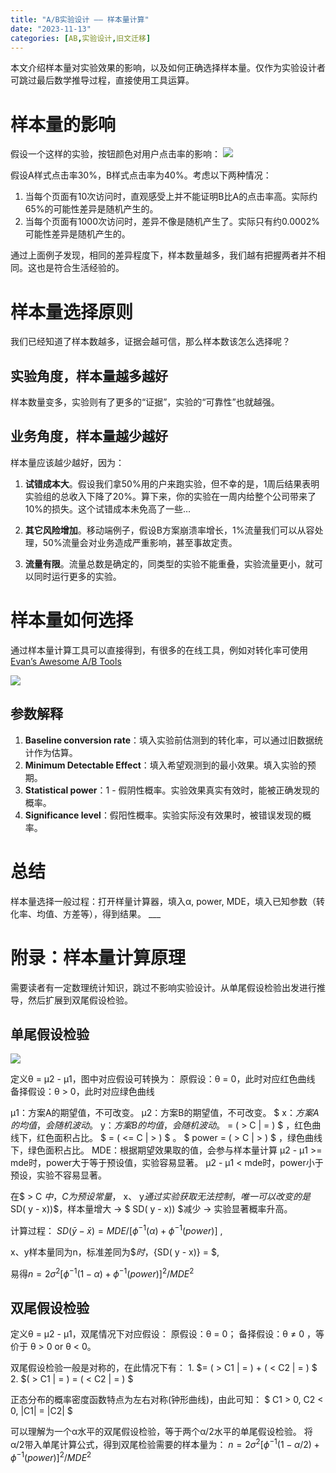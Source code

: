```yaml
---
title: "A/B实验设计 —— 样本量计算"
date: "2023-11-13"
categories: [AB,实验设计,旧文迁移]
---
```


本文介绍样本量对实验效果的影响，以及如何正确选择样本量。仅作为实验设计者可跳过最后数学推导过程，直接使用工具运算。

# 样本量的影响

假设一个这样的实验，按钮颜色对用户点击率的影响：
![](1.webp)

假设A样式点击率30%，B样式点击率为40%。考虑以下两种情况：
 
1. 当每个页面有10次访问时，直观感受上并不能证明B比A的点击率高。实际约65%的可能性差异是随机产生的。
2. 当每个页面有1000次访问时，差异不像是随机产生了。实际只有约0.0002%可能性差异是随机产生的。

通过上面例子发现，相同的差异程度下，样本数量越多，我们越有把握两者并不相同。这也是符合生活经验的。

# 样本量选择原则

我们已经知道了样本数越多，证据会越可信，那么样本数该怎么选择呢？

## 实验角度，样本量越多越好

样本数量变多，实验则有了更多的“证据”，实验的“可靠性”也就越强。

## 业务角度，样本量越少越好

样本量应该越少越好，因为：

1. **试错成本大**。假设我们拿50%用的户来跑实验，但不幸的是，1周后结果表明实验组的总收入下降了20%。算下来，你的实验在一周内给整个公司带来了10%的损失。这个试错成本未免高了一些...

2. **其它风险增加**。移动端例子，假设B方案崩溃率增长，1%流量我们可以从容处理，50%流量会对业务造成严重影响，甚至事故定责。

3. **流量有限**。流量总数是确定的，同类型的实验不能重叠，实验流量更小，就可以同时运行更多的实验。

# 样本量如何选择

通过样本量计算工具可以直接得到，有很多的在线工具，例如对转化率可使用[Evan's Awesome A/B Tools](https://www.evanmiller.org/ab-testing/sample-size.html)

![](2.webp)

## 参数解释
1. **Baseline conversion rate**：填入实验前估测到的转化率，可以通过旧数据统计作为估算。
2. **Minimum Detectable Effect**：填入希望观测到的最小效果。填入实验的预期。
3. **Statistical power**：1 - 假阴性概率。实验效果真实有效时，能被正确发现的概率。
4. **Significance level**：假阳性概率。实验实际没有效果时，被错误发现的概率。

# 总结
样本量选择一般过程：打开样量计算器，填入α, power, MDE，填入已知参数（转化率、均值、方差等），得到结果。
___

# 附录：样本量计算原理
需要读者有一定数理统计知识，跳过不影响实验设计。从单尾假设检验出发进行推导，然后扩展到双尾假设检验。


## 单尾假设检验

![](3.webp)

定义θ = μ2 - μ1，图中对应假设可转换为：
原假设：θ = 0，此时对应红色曲线
备择假设：θ > 0，此时对应绿色曲线

μ1：方案A的期望值，不可改变。
μ2：方案B的期望值，不可改变。
$ \bar x$：方案A的均值，会随机波动。
$ \bar y$：方案B的均值，会随机波动。    
$ \alpha   = \mathbb{P}(\frac{  \bar y - \bar x}{SD( \bar y - \bar x))} > C | \mu1 = \mu2 ) $    ，红色曲线下，红色面积占比。
$ \beta= \mathbb{P}(\frac{  \bar y - \bar x }{SD( \bar y - \bar x))} <= C | \mu1  >  \mu2 ) $  。
$ power   = \mathbb{P}(\frac{  \bar y - \bar x }{SD( \bar y - \bar x))} > C | \mu1  >  \mu2 ) $    ，绿色曲线下，绿色面积占比。
MDE：根据期望效果取的值，会参与样本量计算
μ2 - μ1 >= mde时，power大于等于预设值，实验容易显著。
μ2 - μ1 < mde时，power小于预设，实验不容易显著。

在$ \frac{  \bar y - \bar x}{SD( \bar y - \bar x))} > C $中，C为预设常量，$ \bar x$、$ \bar y$通过实验获取无法控制，唯一可以改变的是$SD( \bar y - \bar x))$，样本量增大 -> $ SD( \bar y - \bar x)) $减少 -> 实验显著概率升高。

计算过程：
${SD( \bar y - \bar x)} = MDE  /  [ \phi^{-1} (\alpha) + \phi^{-1} (power )]$  ,

x、y样本量同为n，标准差同为$\sigma $时，
${SD( \bar y - \bar x)} = \sqrt{2\sigma ^{2}/ n}$,

易得$n = 2\sigma ^{2} [ \phi^{-1} (1- \alpha) + \phi^{-1} (power )]^{2}/MDE^{2}$

## 双尾假设检验

定义θ = μ2 - μ1，双尾情况下对应假设：
原假设：θ = 0；
备择假设：θ ≠ 0 ，等价于 θ > 0 or θ < 0。

双尾假设检验一般是对称的，在此情况下有：
1.  $\alpha  = \mathbb{P}(\frac{  \bar y - \bar x}{SD( \bar y - \bar x))} > C1 | \mu1 = \mu2 ) + \mathbb{P}(\frac{  \bar y - \bar x}{SD( \bar y - \bar x))} < C2 | \mu1 = \mu2 ) $
2. $\mathbb{P}(\frac{  \bar y - \bar x}{SD( \bar y - \bar x))} > C1 | \mu1 = \mu2 ) = \mathbb{P}(\frac{  \bar y - \bar x}{SD( \bar y - \bar x))} < C2 | \mu1 = \mu2 ) $

正态分布的概率密度函数特点为左右对称(钟形曲线)，由此可知：
$ C1 > 0,  C2 < 0, |C1| = |C2| $

可以理解为一个α水平的双尾假设检验，等于两个α/2水平的单尾假设检验。
将α/2带入单尾计算公式，得到双尾检验需要的样本量为：
$n = 2\sigma ^{2} [ \phi^{-1} (1 - \alpha/2) + \phi^{-1} (power )]^{2}/MDE^{2}$


